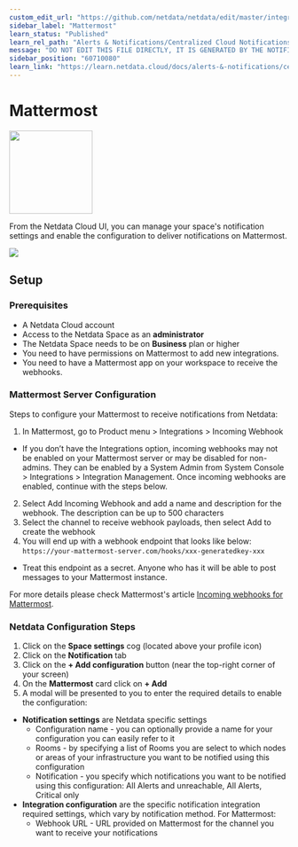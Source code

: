 ```yaml
---
custom_edit_url: "https://github.com/netdata/netdata/edit/master/integrations/cloud-notifications/metadata.yaml"
sidebar_label: "Mattermost"
learn_status: "Published"
learn_rel_path: "Alerts & Notifications/Centralized Cloud Notifications"
message: "DO NOT EDIT THIS FILE DIRECTLY, IT IS GENERATED BY THE NOTIFICATION'S metadata.yaml FILE"
sidebar_position: "60710080"
learn_link: "https://learn.netdata.cloud/docs/alerts-&-notifications/centralized-cloud-notifications/mattermost"
---
```



# Mattermost


<img src="https://netdata.cloud/img/mattermost.png" width="150"/>


From the Netdata Cloud UI, you can manage your space's notification settings and enable the configuration to deliver notifications on Mattermost.


<img src="https://img.shields.io/badge/maintained%20by-Netdata-%2300ab44" />

## Setup

### Prerequisites

- A Netdata Cloud account
- Access to the Netdata Space as an **administrator**
- The Netdata Space needs to be on **Business** plan or higher
- You need to have permissions on Mattermost to add new integrations.
- You need to have a Mattermost app on your workspace to receive the webhooks.

### Mattermost Server Configuration

Steps to configure your Mattermost to receive notifications from Netdata:

1. In Mattermost, go to Product menu > Integrations > Incoming Webhook
  - If you don’t have the Integrations option, incoming webhooks may not be enabled on your Mattermost server or may be disabled for non-admins. They can be enabled by a System Admin from System Console > Integrations > Integration Management. Once incoming webhooks are enabled, continue with the steps below.
2. Select Add Incoming Webhook and add a name and description for the webhook. The description can be up to 500 characters
3. Select the channel to receive webhook payloads, then select Add to create the webhook
4. You will end up with a webhook endpoint that looks like below:
  `https://your-mattermost-server.com/hooks/xxx-generatedkey-xxx`

  - Treat this endpoint as a secret. Anyone who has it will be able to post messages to your Mattermost instance.

For more details please check Mattermost's article [Incoming webhooks for Mattermost](https://developers.mattermost.com/integrate/webhooks/incoming/).

### Netdata Configuration Steps

1. Click on the **Space settings** cog (located above your profile icon)
2. Click on the **Notification** tab
3. Click on the **+ Add configuration** button (near the top-right corner of your screen)
4. On the **Mattermost** card click on **+ Add**
5. A modal will be presented to you to enter the required details to enable the configuration:
  * **Notification settings** are Netdata specific settings
    - Configuration name - you can optionally provide a name for your configuration you can easily refer to it
    - Rooms - by specifying a list of Rooms you are select to which nodes or areas of your infrastructure you want to be notified using this configuration
    - Notification - you specify which notifications you want to be notified using this configuration: All Alerts and unreachable, All Alerts, Critical only
  * **Integration configuration** are the specific notification integration required settings, which vary by notification method. For Mattermost:
    - Webhook URL - URL provided on Mattermost for the channel you want to receive your notifications



